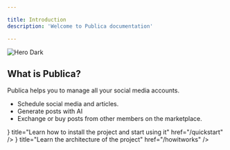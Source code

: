 ```yaml
---

title: Introduction
description: 'Welcome to Publica documentation'

---
```



<div className="nx-mt-5 w-full flex justify-center rounded-full">
  <img className="hidden nx-dark:block" style={{maxWidth: 150}} src="/logo/dark.svg" alt="Hero Dark" />
</div>

## What is Publica?

Publica helps you to manage all your social media accounts.

* Schedule social media and articles.
* Generate posts with AI
* Exchange or buy posts from other members on the marketplace.

<Cards>
  <Cards.Card
    icon={<></>}
    title="Learn how to install the project and start using it"
    href="/quickstart"
  />
  <Cards.Card
    icon={<></>}
    title="Learn the architecture of the project"
    href="/howitworks"
  />
</Cards>
